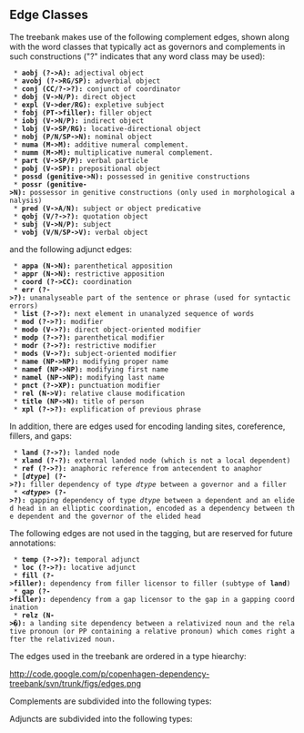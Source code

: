 ==  Edge Classes ==

The treebank makes use of the following complement edges, shown along with the word classes that typically act as governors and complements in such constructions ("?" indicates that any word class may be used):

  * '''aobj (?-&gt;A):''' adjectival object
  * '''avobj (?-&gt;RG/SP):''' adverbial object
  * '''conj (CC/?-&gt;?):''' conjunct of coordinator
  * '''dobj (V-&gt;N/P):''' direct object
  * '''expl (V-&gt;der/RG):''' expletive subject
  * '''fobj (PT-&gt;filler):''' filler object
  * '''iobj (V-&gt;N/P):''' indirect object
  * '''lobj (V-&gt;SP/RG):''' locative-directional object
  * '''nobj (P/N/SP-&gt;N):''' nominal object
  * '''numa (M-&gt;M):''' additive numeral complement.
  * '''numm (M-&gt;M):''' multiplicative numeral complement.
  * '''part (V-&gt;SP/P):''' verbal particle
  * '''pobj (V-&gt;SP):''' prepositional object
  * '''possd (genitive-&gt;N):''' possessed in genitive constructions
  * '''possr (genitive-&gt;N):''' possessor in genitive constructions (only used in morphological analysis)
  * '''pred (V-&gt;A/N):''' subject or object predicative
  * '''qobj (V/?-&gt;?):''' quotation object
  * '''subj (V-&gt;N/P):''' subject
  * '''vobj (V/N/SP-&gt;V):''' verbal object

and the following adjunct edges:

  * '''appa (N-&gt;N):''' parenthetical apposition
  * '''appr (N-&gt;N):''' restrictive apposition
  * '''coord (?-&gt;CC):''' coordination
  * '''err (?-&gt;?):''' unanalyseable part of the sentence or phrase (used for syntactic errors)
  * '''list (?-&gt;?):''' next element in unanalyzed sequence of words
  * '''mod (?-&gt;?):''' modifier
  * '''modo (V-&gt;?):''' direct object-oriented modifier
  * '''modp (?-&gt;?):''' parenthetical modifier
  * '''modr (?-&gt;?):''' restrictive modifier
  * '''mods (V-&gt;?):''' subject-oriented modifier
  * '''name (NP-&gt;NP):''' modifying proper name
  * '''namef (NP-&gt;NP):''' modifying first name
  * '''namel (NP-&gt;NP):''' modifying last name
  * '''pnct (?-&gt;XP):''' punctuation modifier
  * '''rel (N-&gt;V):''' relative clause modification
  * '''title (NP-&gt;N):''' title of person
  * '''xpl (?-&gt;?):''' explification of previous phrase

In addition, there are edges used for encoding landing sites, coreference, fillers, and gaps:

  * '''land (?-&gt;?):''' landed node
  * '''xland (?-?):''' external landed node (which is not a local dependent)
  * '''ref (?-&gt;?):''' anaphoric reference from antecendent to anaphor
  * '''[''dtype''] (?-&gt;?):''' filler dependency of type ''dtype'' between a governor and a filler
  * '''&lt;''dtype''&gt; (?-&gt;?):''' gapping dependency of type ''dtype'' between a dependent and an elided head in an elliptic coordination, encoded as a dependency between the dependent and the governor of the elided head

The following edges are not used in the tagging, but are reserved for future annotations:

  * '''temp (?-&gt;?):''' temporal adjunct
  * '''loc (?-&gt;?):''' locative adjunct
  * '''fill (?-&gt;filler):''' dependency from filler licensor to filler (subtype of '''land''')
  * '''gap (?-&gt;filler):''' dependency from a gap licensor to the gap in a gapping coordination
  * '''relz (N-&gt;�):''' a landing site dependency between a relativized noun and the relative pronoun (or PP containing a relative pronoun) which comes right after the relativized noun.

The edges used in the treebank are ordered in a type hiearchy:

http://code.google.com/p/copenhagen-dependency-treebank/svn/trunk/figs/edges.png

Complements are subdivided into the following types:

Adjuncts are subdivided into the following types:
